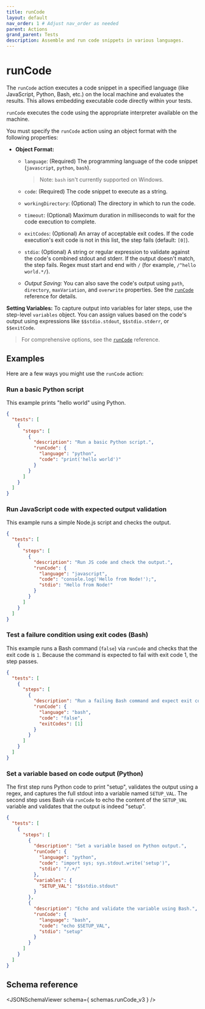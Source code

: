```yaml
---
title: runCode
layout: default
nav_order: 1 # Adjust nav_order as needed
parent: Actions
grand_parent: Tests
description: Assemble and run code snippets in various languages.
---
```



# runCode

The `runCode` action executes a code snippet in a specified language (like JavaScript, Python, Bash, etc.) on the local machine and evaluates the results. This allows embedding executable code directly within your tests.

`runCode` executes the code using the appropriate interpreter available on the machine.

You must specify the `runCode` action using an object format with the following properties:

- **Object Format:**
  - `language`: (Required) The programming language of the code snippet (`javascript`, `python`, `bash`).

    > Note: `bash` isn't currently supported on Windows.

  - `code`: (Required) The code snippet to execute as a string.
  - `workingDirectory`: (Optional) The directory in which to run the code.
  - `timeout`: (Optional) Maximum duration in milliseconds to wait for the code execution to complete.
  - `exitCodes`: (Optional) An array of acceptable exit codes. If the code execution's exit code is not in this list, the step fails (default: `[0]`).
  - `stdio`: (Optional) A string or regular expression to validate against the code's combined stdout and stderr. If the output doesn't match, the step fails. Regex must start and end with `/` (for example, `/^hello world.*/`).
  - *Output Saving:* You can also save the code's output using `path`, `directory`, `maxVariation`, and `overwrite` properties. See the [`runCode`](/docs/references/schemas/runcode) reference for details.

**Setting Variables:** To capture output into variables for later steps, use the step-level `variables` object. You can assign values based on the code's output using expressions like `$$stdio.stdout`, `$$stdio.stderr`, or `$$exitCode`.

> For comprehensive options, see the [`runCode`](/docs/references/schemas/runcode) reference.

## Examples

Here are a few ways you might use the `runCode` action:

### Run a basic Python script

This example prints "hello world" using Python.

```json
{
  "tests": [
    {
      "steps": [
        {
          "description": "Run a basic Python script.",
          "runCode": {
            "language": "python",
            "code": "print('hello world')"
          }
        }
      ]
    }
  ]
}
```

### Run JavaScript code with expected output validation

This example runs a simple Node.js script and checks the output.

```json
{
  "tests": [
    {
      "steps": [
        {
          "description": "Run JS code and check the output.",
          "runCode": {
            "language": "javascript",
            "code": "console.log('Hello from Node!');",
            "stdio": "Hello from Node!"
          }
        }
      ]
    }
  ]
}
```

### Test a failure condition using exit codes (Bash)

This example runs a Bash command (`false`) via `runCode` and checks that the exit code is `1`. Because the command is expected to fail with exit code 1, the step passes.

```json
{
  "tests": [
    {
      "steps": [
        {
          "description": "Run a failing Bash command and expect exit code 1.",
          "runCode": {
            "language": "bash",
            "code": "false",
            "exitCodes": [1]
          }
        }
      ]
    }
  ]
}
```

### Set a variable based on code output (Python)

The first step runs Python code to print "setup", validates the output using a regex, and captures the full stdout into a variable named `SETUP_VAL`. The second step uses Bash via `runCode` to echo the content of the `SETUP_VAL` variable and validates that the output is indeed "setup".

```json
{
  "tests": [
    {
      "steps": [
        {
          "description": "Set a variable based on Python output.",
          "runCode": {
            "language": "python",
            "code": "import sys; sys.stdout.write('setup')",
            "stdio": "/.+/"
          },
          "variables": {
            "SETUP_VAL": "$$stdio.stdout" 
          }
        },
        {
          "description": "Echo and validate the variable using Bash.",
          "runCode": {
            "language": "bash",
            "code": "echo $SETUP_VAL",
            "stdio": "setup"
          }
        }
      ]
    }
  ]
}
```

## Schema reference

<JSONSchemaViewer schema={ schemas.runCode_v3 } />

